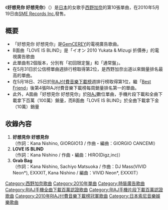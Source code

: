 {{unreferenced|time=2013-04-28T03:59:50+00:00}}
{{Infobox Single
| Name        = 好想見你 好想見你
| Cover       =
| Artist      = [[西野加奈|西野加奈]]
| Album       = [[to_LOVE|to LOVE]]
| A-side      = 好想見你 好想見你
| B-side      = LOVE IS BLIND<br/>Grab Bag
| Released    = 2010年5月19日
| Recorded    = 
| Genre       = [[J-POP|J-POP]]
| Length      = 
| Label       = [[SME_Records_Inc.|SME Records Inc.]]
| Writer         = Kana Nishino（全作詞、作曲 #3）<br/>GIORGIO13（作詞 #1）<br/>GIORGIO CANCEMI（作曲 #1）<br>HIRO(Digz,inc))（作曲 #2）<br>Sachiyo Matsuoka（作詞 #3）<br>DJ Mass(VIVID Neon*)（作曲 #3）<br>EXXXIT（作曲 #3） 
| Producer    = 
| Reviews     = 
| Chart position = *週間最高順位第2名（[[Oricon|Oricon]]）
* 2010年5月度月排名第7名（Oricon）
* 2012年度年榜第72名（Oricon）
* 2010年度年榜第1名（手機全曲下載，[[日本唱片協會|日本唱片協會]]）
* 好想見你 好想見你
**百萬（手機片段下載、手機全曲下載，日本唱片協會）
* LOVE IS BLIND
**金（手機全曲下載，日本唱片協會）
| Certification = 
| Last single  = [[Best_Friend_(西野加奈單曲)|Best Friend]]<br />（2010年）
| This single  = '''好想見你 好想見你'''<br />（2010年）
| Next single  = [[if_(西野加奈單曲)|if]]<br />（2010年）
}}

《'''好想見你 好想見你'''》（{{lang|ja|会いたくて 会いたくて}}）是[[日本|日本]]的女歌手[[西野加奈|西野加奈]]的第10張單曲，在2010年5月19日由[[SME_Records_Inc.|SME Records Inc.]]發售。

== 概要 ==
* 「好想見你 好想見你」是[[GemCEREY|GemCEREY]]的電視廣告歌曲。
* B面曲「LOVE IS BLIND」是「イオン 2010 Yukata & Mizugi 折價券」的電視廣告歌曲
* 此單曲有2個版本，分別有「初回限定盤」和「通常盤」。
* 在5月31日於公信榜單曲週排行榜取得第2位，是西野加奈出道以來銷量排名最高的單曲。
* 在5月18日、25日於[[RIAJ付費音樂下載榜|RIAJ付費音樂下載榜]]週排行榜取得第1位，繼「[[Best_Friend_(西野加奈單曲)|Best Friend]]」後第4張RIAJ付費音樂下載榜每周銷量排名第一的單曲。
* 此外，A面曲「好想見你 好想見你」於[[RIAJ|RIAJ]]數位單曲，手機片段下載和全曲下載拿下百萬（100萬）銷量，而B面曲「LOVE IS BLIND」於全曲下載拿下金（10萬）銷量

== 收錄內容 ==
# '''好想見你 好想見你'''<br/>（作詞：Kana Nishino, GIORGIO13 / 作曲・編曲：GIORGIO CANCEMI）
# '''LOVE IS BLIND'''<br/>（作詞：Kana Nishino / 作曲・編曲：HIRO(Digz,inc)）
# '''Grab Bag'''<br/>（作詞：Kana Nishino, Sachiyo Matsuoka / 作曲：DJ Mass(VIVID Neon*), EXXXIT, Kana Nishino / 編曲：VIVID Neon*, EXXXIT）



{{西野加奈}}
{{RIAJ付費音樂下載榜冠軍 (2010年)|2010年5月18日－5月25日，共2週}}
{{日本唱片協會手機全曲下載百萬認證歌曲}}

{{DEFAULTSORT:Aitakute Aitakute}}
[[Category:西野加奈歌曲|Category:西野加奈歌曲]]
[[Category:2010年單曲|Category:2010年單曲]]
[[Category:時裝廣告歌曲|Category:時裝廣告歌曲]]
[[Category:RIAJ手機全曲下載百萬認證歌曲|Category:RIAJ手機全曲下載百萬認證歌曲]]
[[Category:RIAJ手機片段下載百萬認證歌曲|Category:RIAJ手機片段下載百萬認證歌曲]]
[[Category:2010年RIAJ付費音樂下載榜冠軍歌曲|Category:2010年RIAJ付費音樂下載榜冠軍歌曲]]
[[Category:日本索尼音樂娛樂歌曲|Category:日本索尼音樂娛樂歌曲]]